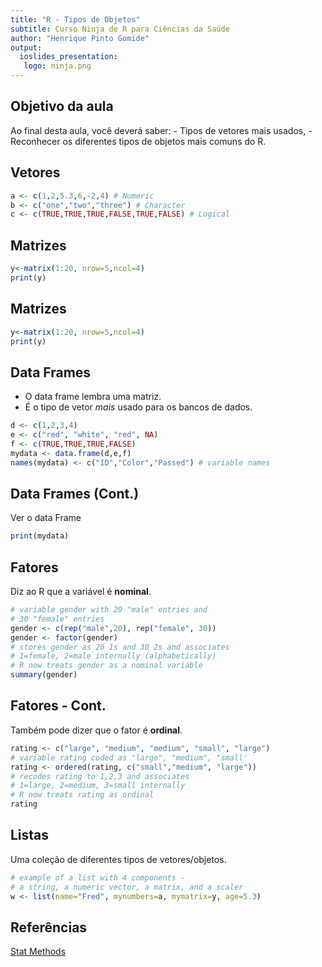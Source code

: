 ```yaml
---
title: "R - Tipos de Objetos"
subtitle: Curso Ninja de R para Ciências da Saúde
author: "Henrique Pinto Gomide"
output: 
  ioslides_presentation:
   logo: ninja.png
---
```


## Objetivo da aula

Ao final desta aula, você deverá saber:
- Tipos de vetores mais usados,
- Reconhecer os diferentes tipos de objetos mais comuns do R.

## Vetores

```r
a <- c(1,2,5.3,6,-2,4) # Numeric
b <- c("one","two","three") # Character 
c <- c(TRUE,TRUE,TRUE,FALSE,TRUE,FALSE) # Logical
```


## Matrizes

```r
y<-matrix(1:20, nrow=5,ncol=4)
print(y)
```


## Matrizes


```r
y<-matrix(1:20, nrow=5,ncol=4)
print(y)
```


## Data Frames

- O data frame lembra uma matriz. 
- É o tipo de vetor *mais* usado para os bancos de dados.

```r
d <- c(1,2,3,4)
e <- c("red", "white", "red", NA)
f <- c(TRUE,TRUE,TRUE,FALSE)
mydata <- data.frame(d,e,f)
names(mydata) <- c("ID","Color","Passed") # variable names 
```


## Data Frames (Cont.)

Ver o data Frame

```r
print(mydata)
```

## Fatores

Diz ao R que a variável é **nominal**.

```r
# variable gender with 20 "male" entries and
# 30 "female" entries
gender <- c(rep("male",20), rep("female", 30))
gender <- factor(gender)
# stores gender as 20 1s and 30 2s and associates
# 1=female, 2=male internally (alphabetically)
# R now treats gender as a nominal variable
summary(gender) 
```

## Fatores - Cont.

Também pode dizer que o fator é **ordinal**.

```r
rating <- c("large", "medium", "medium", "small", "large")
# variable rating coded as "large", "medium", "small'
rating <- ordered(rating, c("small","medium", "large"))
# recodes rating to 1,2,3 and associates
# 1=large, 2=medium, 3=small internally
# R now treats rating as ordinal 
rating
```

## Listas

Uma coleção de diferentes tipos de vetores/objetos.

```r
# example of a list with 4 components -
# a string, a numeric vector, a matrix, and a scaler
w <- list(name="Fred", mynumbers=a, mymatrix=y, age=5.3)
```

## Referências

[Stat Methods](http://www.statmethods.net/input/datatypes.html)
